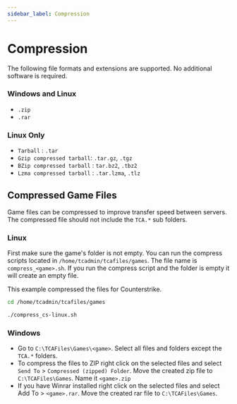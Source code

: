 ```yaml
---
sidebar_label: Compression
---
```


# Compression

The following file formats and extensions are supported. No additional software is required.

### Windows and Linux

- `.zip`
- `.rar`

### Linux Only

- `Tarball` : `.tar`
- `Gzip compressed tarball`: `.tar.gz`, `.tgz`
- `BZip compressed tarball` : `tar.bz2`, `.tbz2`
- `Lzma compressed tarball` : `.tar.lzma`, `.tlz`

## Compressed Game Files

Game files can be compressed to improve transfer speed between servers. The compressed file should not include the `TCA.*` sub folders.

### Linux

First make sure the game's folder is not empty. You can run the compress scripts located in `/home/tcadmin/tcafiles/games`. The file name is `compress_<game>.sh`. If you run the compress script and the folder is empty it will create an empty file.

This example compressed the files for Counterstrike.

```bash title="cd to path"
cd /home/tcadmin/tcafiles/games
```

```bash title="execute sh script"
./compress_cs-linux.sh
```

### Windows

- Go to `C:\TCAFiles\Games\<game>`. Select all files and folders except the `TCA.*` folders.
- To compress the files to ZIP right click on the selected files and select `Send To` > `Compressed (zipped) Folder`. Move the created zip file to` C:\TCAFiles\Games`. Name it `<game>.zip`
- If you have Winrar installed right click on the selected files and select Add To > `<game>.rar`. Move the created rar file to `C:\TCAFiles\Games`.
